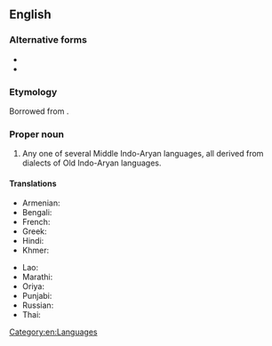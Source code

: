 ==English==
{{wikipedia}}

===Alternative forms===
* {{l|en|Pracrit}}
* {{l|en|Prākrit}}

===Etymology===
Borrowed from {{bor|en|sa|प्राकृत||unrefined, natural, i.e. vernacular}}.

===Proper noun===
{{en-proper noun|Prakrits}}

# Any one of several Middle Indo-Aryan languages, all derived from dialects of Old Indo-Aryan languages.

====Translations====
{{trans-top|any of Middle Indo-Aryan languages, derived from dialects of Old Indo-Aryan languages}}
* Armenian: {{t|hy|պրակրիտ|sc=Armn}}
* Bengali: {{t|bn|প্রাকৃত}}
* French: {{t+|fr|prakrit}}
* Greek: {{t|el|πρακριτική γλώσσα|f}}
* Hindi: {{t+|hi|प्राकृत|m|sc=Deva}}
* Khmer: {{t+|km|ប្រាក្រឹត|tr=praakrət|sc=Ethi}}
{{trans-mid}}
* Lao: {{t-needed|lo}}
* Marathi: {{t|mr|प्राकृत}}
* Oriya: {{t-needed|or}}
* Punjabi: {{t-needed|pa}}
* Russian: {{t+|ru|пракрит}}
* Thai: {{t+|th|ปรากฤต}}
{{trans-bottom}}

[[Category:en:Languages]]